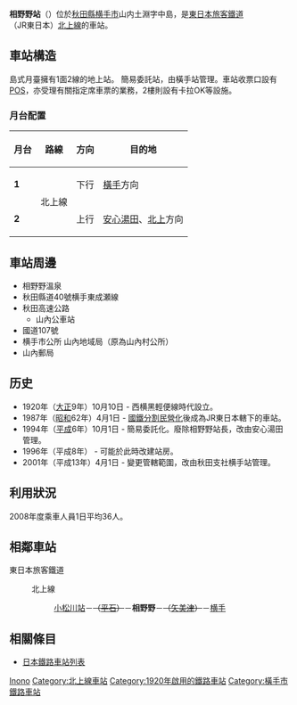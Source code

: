 {{noteTA
|T=zh-tw:相野野車站;zh-hk:相野野站;zh-cn:相野野站;
|1=zh-tw:相野野車站;zh-hk:相野野站;zh-cn:相野野站;}}
{{日本車站資訊
|公司色 = green
|站名 = 相野野站
|圖片 = Ainono-Sta01.JPG
|pxl = 250px
|圖片說明 = 站房
|日文原名 = 相野々
|平假名 = あいのの
|羅馬拼音 = Ainono
|電報略號 = アノ
|所屬公司 = [[東日本旅客鐵道|東日本旅客鐵道]]（JR東日本）
|所在地 = [[秋田縣|秋田縣]][[横手市|横手市]]山内土淵字中島28-2
|啟用年月日 = 1920年10月10日
|車站構造 = 地面車站
|月台配置 = 1面2線
|所屬路線 = {{Color|#754C9B|■}}[[北上線|北上線]]
|前一站 = [[小松川車站|小松川]]
|前一站距離 = 3.8
|後一站距離 = 7.7
|後一站 = [[横手車站|横手]]
|距離 = 53.4
|起站 = [[北上車站|北上]]
|備註 =　[[無人車站|無人車站]]
}}
'''相野野站'''（{{jpn|j=相野々駅|hg=あいののえき|rm=Ainono eki|f=y}}）位於[[秋田縣|秋田縣]][[横手市|横手市]]山内土淵字中島，是[[東日本旅客鐵道|東日本旅客鐵道]]（JR東日本）[[北上線|北上線]]的車站。

== 車站構造 ==
島式月臺擁有1面2線的地上站。
簡易委託站，由橫手站管理。車站收票口設有[[銷售時點情報系統|POS]]，亦受理有關指定席車票的業務，2樓則設有卡拉OK等設施。
=== 月台配置 ===
{| class=wikitable
|-
!月台!!路線!!方向!!目的地
|-
|'''1'''
|rowspan=2|{{Color|#754C9B|■}}北上線
|下行
|[[橫手站|橫手]]方向
|-
|'''2'''
|上行
|[[安心湯田站|安心湯田]]、[[北上站|北上]]方向
|}

==車站周邊==
*相野野溫泉
*秋田縣道40號横手東成瀬線
*秋田高速公路
**山內公車站
*國道107號
*横手市公所 山內地域局（原為山內村公所）
*山內郵局

==历史==
*1920年（[[大正|大正]]9年）10月10日 - 西横黑輕便線時代設立。
*1987年（[[昭和|昭和]]62年）4月1日 - [[國鐵分割民營化|國鐵分割民營化]]後成為JR東日本轄下的車站。
*1994年（[[平成|平成]]6年）10月1日 - 簡易委託化。廢除相野野站長，改由安心湯田管理。
*1996年（平成8年） - 可能於此時改建站房。
*2001年（平成13年）4月1日 - 變更管轄範圍，改由秋田支社横手站管理。

==利用狀況==
2008年度乘車人員1日平均36人。

==相鄰車站==
; 東日本旅客鐵道
: {{Color|#754C9B|■}}北上線
:: [[小松川站|小松川站]]－<S>（[[平石站|平石]]）</S>－'''相野野'''－<S>（[[矢美津站|矢美津]]）</S>－[[横手站|横手]]

==相關條目==
*[[日本鐵路車站列表|日本鐵路車站列表]]

{{北上線}}

{{DEFAULTSORT:Ainono}}
[[Category:日本鐵路車站_A|Inono]]
[[Category:北上線車站|Category:北上線車站]]
[[Category:1920年啟用的鐵路車站|Category:1920年啟用的鐵路車站]]
[[Category:橫手市鐵路車站|Category:橫手市鐵路車站]]